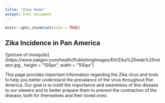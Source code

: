```yaml
---
title: "Zika Home"
output: html_document
---
```


```r
knitr::opts_chunk$set(echo = TRUE)
```

## Zika Incidence in Pan America 

![picture of mosquito](https://www.oakgov.com/health/PublishingImages/EH/Zika%20web%20rotator.jpg , height = "100px", width = "100px") 
 
  This page provides important information regarding the Zika virus and tools to help you better understand the prevalance of the virus throughout Pan America. Our goal is to instill the importance and awareness of this disease to our viewers and to better prepare them to prevent the contraction of the disease, both for themselves and their loved ones.

